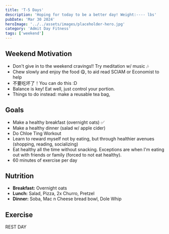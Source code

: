 ```yaml
---
title: 'T-5 Days'
description: 'Hoping for today to be a better day! Weight:---- lbs'
pubDate: 'Mar 30 2024'
heroImage: '../../assets/images/placeholder-hero.jpg'
category: 'Admit Day Fitness'
tags: ['weekend']
---
```


## Weekend Motivation

- Don't give in to the weekend cravings!! Try meditation w/ music 🎶
- Chew slowly and enjoy the food 😋, to aid read SCIAM or Economist to help
- 不要吃坏了！You can do this :D
- Balance is key! Eat well, just control your portion.
- Things to do instead: make a reusable tea bag,

## Goals

- Make a healthy breakfast (overnight oats) ✅
- Make a healthy dinner (salad w/ apple cider)
- Do Chloe Ting Workout
- Learn to reward myself not by eating, but through healthier avenues (shopping, reading, socializing)
- Eat healthy all the time without snacking. Exceptions are when I'm eating out with friends or family (forced to not eat healthy).
- 60 minutes of exercise per day

## Nutrition

- **Breakfast:** Overnight oats
- **Lunch:** Salad, Pizza, 2x Churro, Pretzel
- **Dinner:** Soba, Mac n Cheese bread bowl, Dole Whip

## Exercise

REST DAY
